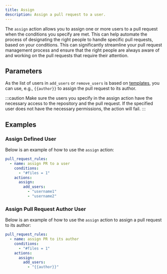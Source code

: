 ```yaml
---
title: Assign
description: Assign a pull request to a user.
---
```



The `assign` action allows you to assign one or more users to a pull request
when the conditions you specify are met. This can help automate the process of
designating the right people to handle specific pull requests, based on your
conditions. This can significantly streamline your pull request management
process and ensure that the right people are always aware of and working on the
pull requests that require their attention.

## Parameters

<ActionOptionsTable def="AssignActionModel"/>

As the list of users in `add_users` or `remove_users` is based on
[templates](/configuration/data-types#template), you can use, e.g.,
`{{author}}` to assign the pull request to its author.

:::caution
  Make sure the users you specify in the assign action have the necessary
  access to the repository and the pull request. If the specified user does not
  have the necessary permissions, the action will fail.
:::

## Examples

### Assign Defined User

Below is an example of how to use the `assign` action:

```yaml
pull_request_rules:
  - name: assign PR to a user
    conditions:
      - "#files = 1"
    actions:
      assign:
        add_users:
          - "username1"
          - "username2"
```

### Assign Pull Request Author User

Below is an example of how to use the `assign` action to assign a pull request
to its author:

```yaml
pull_request_rules:
  - name: assign PR to its author
    conditions:
      - "#files = 1"
    actions:
      assign:
        add_users:
          - "{{author}}"
```
